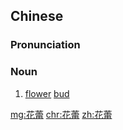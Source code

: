 ==Chinese==
{{zh-forms}}

===Pronunciation===
{{zh-pron
|m=huālěi
|c=faa1 leoi4
|cat=n
}}

===Noun===
{{zh-noun}}

# [[flower]] [[bud]]

[[mg:花蕾]]
[[chr:花蕾]]
[[zh:花蕾]]